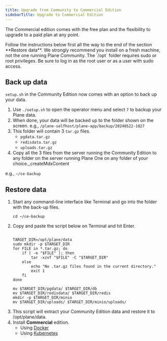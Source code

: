 ```yaml
---
title: Upgrade from Community to Commercial Edition
sidebarTitle: Upgrade to Commercial Edition
---
```

The Commercial edition comes with the free plan and the flexibility to upgrade to a paid plan at any point.

<Warning> 
 Follow the instructions below first all the way to the end of the section **Restore data**.  
 We strongly recommend you install on a fresh machine, not the one running Plane Community.
</Warning>

<Tip>
The `/opt` folder requires sudo or root privileges. Be sure to log in as the root user or as a user with sudo access.
</Tip>


## Back up data
`setup.sh` in the Community Edition now comes with an option to back up your data.

1. Use  `./setup.sh` to open the operator menu and select `7` to backup your Plane data.
2. When done, your data will be backed up to the folder shown on the screen.
e.g., `/plane-selfhost/plane-app/backup/20240522-1027`
3. This folder will contain 3 `tar.gz` files.
    - `pgdata.tar.gz`
    - `redisdata.tar.gz`
    - `uploads.tar.gz`
4. Copy all the 3 files from the server running the Community Edition to any folder on the server running Plane One on any folder of your choice._createMdxContent

e.g., `~/ce-backup`

## Restore data
1. Start any command-line interface like Terminal and go into the folder with the back-up files.
    ```
    cd ~/ce-backup
    ```
2. Copy and paste the script below on Terminal and hit Enter.
    ```
    
    TARGET_DIR=/opt/plane/data
    sudo mkdir -p $TARGET_DIR
    for FILE in *.tar.gz; do
        if [ -e "$FILE" ]; then
            tar -xzvf "$FILE" -C "$TARGET_DIR"
        else
            echo "No .tar.gz files found in the current directory."
            exit 1
        fi
    done

    mv $TARGET_DIR/pgdata/ $TARGET_DIR/db
    mv $TARGET_DIR/redisdata/ $TARGET_DIR/redis
    mkdir -p $TARGET_DIR/minio
    mv $TARGET_DIR/uploads/ $TARGET_DIR/minio/uploads/
    ```
3. This script will extract your Community Edition data and restore it to /opt/plane/data.
4. Install **Commercial** edition.
    - Using [Docker](/self-hosting/methods/docker-compose#recommended-edition)
    - Using [Kubernetes](/self-hosting/methods/kubernetes#recommended-edition)
